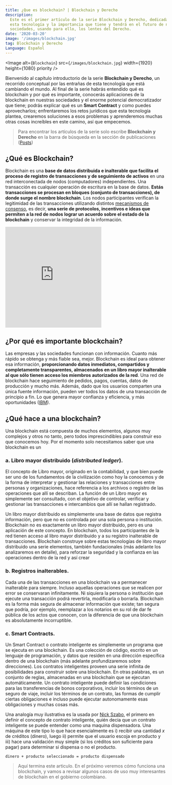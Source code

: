 ```yaml
---
title: ¿Que es blockchain? | Blockchain y Derecho
description:
  Este es el primer artículo de la serie Blockchain y Derecho, dedicada a comprender
  esta tecnología y la importancia que tiene y tendrá en el futuro de nuestras
  sociedades, usando para ello, los lentes del Derecho.
date: '2020-03-20'
image: '/images/blockchain.jpg'
tag: Blockchain y Derecho
Language: Español
---
```


<Image
  alt={`Blockchain`}
  src={`/images/blockchain.jpg`}
  width={1920}
  height={1080}
  priority
/>

Bienvenido al capítulo introductorio de la serie **Blockchain y Derecho**, un recorrido conceptual
por las entrañas de esta tecnología que está cambiando el mundo. Al final de la serie habrás
entendido qué es blockchain y por qué es importante, conocerás aplicaciones de la blockchain
en nuestras sociedades y el enorme potencial democratizador que tiene; podrás explicar qué es
un **Smart Contract** y como puedes aprovecharlos; enfrentaremos los retos jurídicos que esta
tecnología plantea, crearemos soluciones a esos problemas y aprenderemos muchas otras cosas
increíbles en este camino, así que empecemos.

> Para encontrar los artículos de la serie solo escribe **Blockchain y Derecho** en la barra de
> búsqueda en la sección de publicaciones ([Posts](https://cocodrilette.vercel.app/posts))

## ¿Qué es Blockchain?

Blockchain es una **base de datos distribuida e inalterable que facilita el proceso de registro
de transacciones y de seguimiento de activos** en una red interconectada de nodos (computadores)
independientes. Una transacción es cualquier operación de escritura en la base de datos. **Estás
transacciones se procesan en bloques (conjunto de transacciones), de donde surge el nombre
blockchain**. Los nodos participantes verifican la legitimidad de las transacciones utilizando
distintos [mecanismos de consenso](https://ethereum.org/en/developers/docs/consensus-mechanisms/#what-is-a-consensus-mechanism),
es decir, **una serie de protocolos, incentivos e ideas que permiten a la red de nodos lograr un
acuerdo sobre el estado de la blockchain** y conservar la integridad de la información.

<div style={{ margin: '20px 0' }}>
  <iframe
    width="auto"
    height="315"
    src="https://www.youtube.com/embed/Yn8WGaO__ak?"
    title="YouTube video player"
    frameborder="0"
    allow="accelerometer;  clipboard-write; encrypted-media; gyroscope; picture-in-picture"
    allowfullscreen
  ></iframe>
</div>

## ¿Por qué es importante blockchain?

Las empresas y las sociedades funcionan con información. Cuanto más rápido se obtenga y más fiable
sea, mejor. Blockchain es ideal para obtener esa información, **proporcionando datos inmediatos,
compartidos y completamente transparentes, almacenados en un libro mayor inalterable al que sólo
tienen acceso los miembros autorizados de la red**. Una red de blockchain hace seguimiento de
pedidos, pagos, cuentas, datos de producción y mucho más. Además, dado que los usuarios comparten
una única fuente información, pueden ver todos los datos de una transacción de principio a fin.
Lo que genera mayor confianza y eficiencia, y más oportunidades ([IBM](https://www.ibm.com/es-es/topics/what-is-blockchain)).

## ¿Qué hace a una blockchain?

Una blockchain está compuesta de muchos elementos, algunos muy complejos y otros no tanto, pero todos
imprescindibles para construir eso que conocemos hoy. Por el momento solo necesitamos saber que una blockchain
es un

### a. Libro mayor distribuido (_distributed ledger_).

El concepto de Libro mayor, originado en la contabilidad, y que bien puede ser uno de los fundamentos de
la civilización como hoy la conocemos y de la forma de interpretar y gestionar las relaciones y transacciones
entre personas y organizaciones, hace referencia a los archivos o registro de las operaciones que allí se
describan. La función de un Libro mayor es simplemente ser consultado, con el objetivo de controlar, verificar
y gestionar las transacciones e intercambios que allí se hallan registrado.

Un libro mayor distribuido es simplemente una base de datos que registra información, pero que no es controlada
por una sola persona o institución. Blockchain no es exactamente un libro mayor distribuido, pero es una
aplicación de este concepto. En blockchain, todos los participantes de la red tienen acceso al libro mayor
distribuido y a su registro inalterable de transacciones. Blockchain construye sobre estas tecnologías de
libro mayor distribuido una serie elementos, también fundacionales (más adelante los analizaremos en detalle),
para reforzar la seguridad y la confianza en las operaciones dentro de la red y así crear

### b. Registros inalterables.

Cada una de las transacciones en una blockchain va a permanecer inalterable para siempre. Incluso aquellas
operaciones que se realicen por error se conservaran infinitamente. Ni siquiera la persona o institución que
ejecute una transacción podrá revertirla, modificarla o borrarla. Blockchain es la forma más segura de
almacenar información que existe; tan segura que podría, por ejemplo, reemplazar a los notarios en su rol de
dar fe pública de los actos que conocen, con la diferencia de que una blockchain es absolutamente incorruptible.

### c. Smart Contracts.

Un Smart Contract o contrato inteligente es simplemente un programa que se ejecuta en una blockchain. Es una
colección de código, escrito en un lenguaje de programación, y datos que residen en una dirección específica
dentro de una blockchain (más adelante profundizaremos sobre direcciones). Los contratos inteligentes proveen una
serie infinita de posibilidades para construir sobre una blockchain. En otras palabras, es un conjunto de reglas,
almacenadas en una blockchain que se ejecutan automáticamente. Un contrato inteligente puede definir las condiciones
para las transferencias de bonos corporativos, incluir los términos de un seguro de viaje, incluir los términos
de un contrato, las formas de cumplir ciertas obligaciones e incluso puede ejecutar autonomamente esas obligaciones
y muchas cosas más.

Una analogía muy ilustrativa es la usada por [Nick Szabo](https://unenumerated.blogspot.com/), el primero en definir
el concepto de contrato inteligente, quién decia que un contrato inteligente se puede entender como una maquina
dispensadora. Una máquina de este tipo lo que hace esencialmente es i) recibir una cantidad _x_ de créditos (dinero),
luego ii) permite que el usuario escoja en producto y iii) hace una validación muy simple (si los créditos son suficiente
para pagar) para determinar si dispensa o no el producto.

```
dinero + producto seleccionado = producto dispensado
```

> Aquí termina este articulo. En el próximo veremos cómo funciona una blockchain, y vamos a revisar algunos
> casos de uso muy interesantes de blockchain en el gobierno colombiano.
